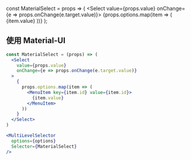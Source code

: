 const MaterialSelect = props => (
  <Select value={props.value} onChange={e => props.onChange(e.target.value)}>
    {props.options.map(item => (
      <MenuItem key={item.id} value={item.id}>
        {item.value}
      </MenuItem>
    ))}
  </Select>
);

## 使用 Material-UI

<MultiLevelSelector options={options} Selector={MaterialSelect} />

```jsx
const MaterialSelect = (props) => (
  <Select
    value={props.value}
    onChange={e => props.onChange(e.target.value)}
  >
    {
      props.options.map(item => (
        <MenuItem key={item.id} value={item.id}>
          {item.value}
        </MenuItem>
      ))
    }
  </Select>
)

<MultiLevelSelector
  options={options}
  Selector={MaterialSelect}
/>
```
